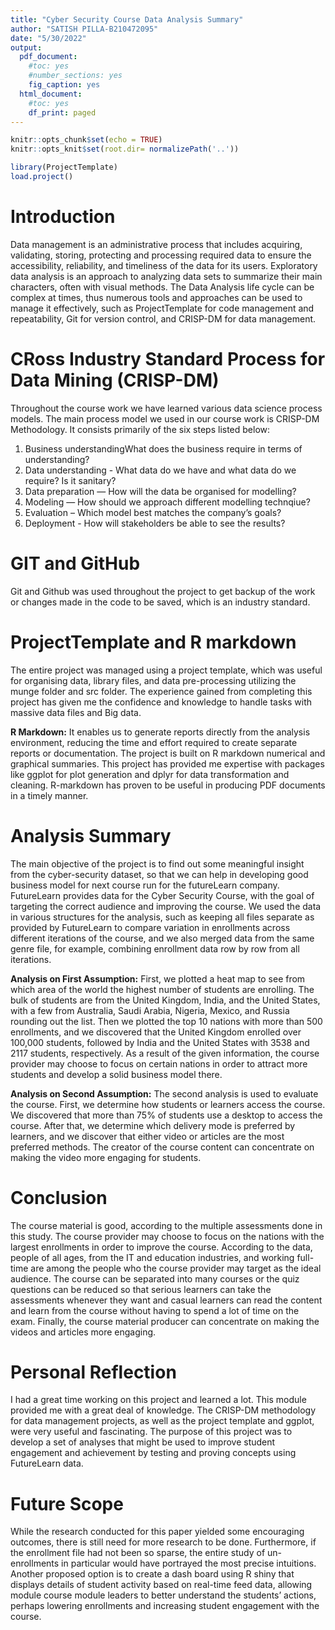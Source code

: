```yaml
---
title: "Cyber Security Course Data Analysis Summary"
author: "SATISH PILLA-B210472095"
date: "5/30/2022"
output:
  pdf_document:
    #toc: yes
    #number_sections: yes
    fig_caption: yes
  html_document:
    #toc: yes
    df_print: paged
---
```



```r
knitr::opts_chunk$set(echo = TRUE)
knitr::opts_knit$set(root.dir= normalizePath('..'))
```

```r
library(ProjectTemplate)
load.project()
```

# Introduction

Data management is an administrative process that includes acquiring, validating, storing, protecting and processing required data to ensure the accessibility, reliability, and timeliness of the data for its users. Exploratory data analysis is an approach to analyzing data sets to summarize their main characters, often with visual methods. The Data Analysis life cycle can be complex at times, thus numerous tools and approaches can be used to manage it effectively, such as ProjectTemplate for code management and repeatability, Git for version control, and CRISP-DM for data management.

# CRoss Industry Standard Process for Data Mining (CRISP-DM)

Throughout the course work we have learned various data science process models. The main process model we used in our course work is CRISP-DM Methodology. It consists primarily of the six steps listed below:

1. Business understandingWhat does the business require in terms of understanding?
2. Data understanding - What data do we have and what data do we require? Is it sanitary?
3. Data preparation — How will the data be organised for modelling?
4. Modeling — How should we approach different modelling technqiue?
5. Evaluation – Which model best matches the company's goals?
6. Deployment - How will stakeholders be able to see the results?

# GIT and GitHub

Git and Github was used throughout the project to get backup of the work or changes made in the code to be saved, which is an industry standard.

# ProjectTemplate and R markdown

The entire project was managed using a project template, which was useful for organising data, library files, and data pre-processing utilizing the munge folder and src folder. The experience gained from completing this project has given me the confidence and knowledge to handle tasks with massive data files and Big data.

**R Markdown:** It enables us to generate reports directly from the analysis environment, reducing the time and effort required to create separate reports or documentation. The project is built on R markdown numerical and graphical summaries. This project has provided me expertise with packages like ggplot for plot generation and dplyr for data transformation and cleaning. R-markdown has proven to be useful in producing PDF documents in a timely manner.

# Analysis Summary

The main objective of the project is to find out some meaningful insight from the cyber-security dataset, so that we can help in developing good business model for next course run for the futureLearn company. FutureLearn provides data for the Cyber Security Course, with the goal of targeting the correct audience and improving the course. We used the data in various structures for the analysis, such as keeping all files separate as provided by FutureLearn to compare variation in enrollments across different iterations of the course, and we also merged data from the same genre file, for example, combining enrollment data row by row from all iterations.

**Analysis on First Assumption:** First, we plotted a heat map to see from which area of the world the highest number of students are enrolling. The bulk of students are from the United Kingdom, India, and the United States, with a few from Australia, Saudi Arabia, Nigeria, Mexico, and Russia rounding out the list. Then we plotted the top 10 nations with more than 500 enrollments, and we discovered that the United Kingdom enrolled over 100,000 students, followed by India and the United States with 3538 and 2117 students, respectively. As a result of the given information, the course provider may choose to focus on certain nations in order to attract more students and develop a solid business model there.

**Analysis on Second Assumption:** The second analysis is used to evaluate the course. First, we determine how students or learners access the course. We discovered that more than 75% of students use a desktop to access the course. After that, we determine which delivery mode is preferred by learners, and we discover that either video or articles are the most preferred methods. The creator of the course content can concentrate on making the video more engaging for students.

# Conclusion

The course material is good, according to the multiple assessments done in this study. The course provider may choose to focus on the nations with the largest enrollments in order to improve the course. According to the data, people of all ages, from the IT and education industries, and working full-time are among the people who the course provider may target as the ideal audience. The course can be separated into many courses or the quiz questions can be reduced so that serious learners can take the assessments whenever they want and casual learners can read the content and learn from the course without having to spend a lot of time on the exam. Finally, the course material producer can concentrate on making the videos and articles more engaging.

# Personal Reflection

I had a great time working on this project and learned a lot. This module provided me with a great deal of knowledge. The CRISP-DM methodology for data management projects, as well as the project template and ggplot, were very useful and fascinating. The purpose of this project was to develop a set of analyses that might be used to improve student engagement and achievement by testing and proving concepts using FutureLearn data.

# Future Scope

While the research conducted for this paper yielded some encouraging outcomes, there is still need for more research to be done. Furthermore, if the enrollment file had not been so sparse, the entire study of un-enrollments in particular would have portrayed the most precise intuitions. Another proposed option is to create a dash board using R shiny that displays details of student activity based on real-time feed data, allowing module course module leaders to better understand the students' actions, perhaps lowering enrollments and increasing student engagement with the course.

